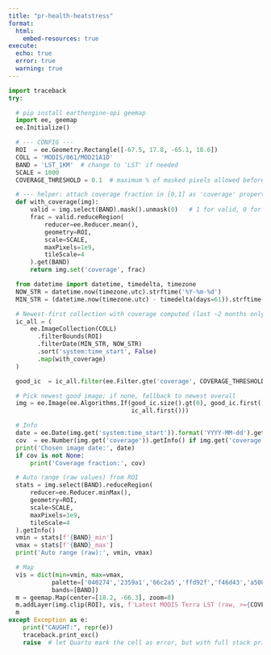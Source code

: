 ```yaml
---
title: "pr-health-heatstress"
format:
  html:
    embed-resources: true
execute:
  echo: true
  error: true
  warning: true
---
```



```python
import traceback
try:

  # pip install earthengine-api geemap
  import ee, geemap
  ee.Initialize()

  # --- CONFIG ---
  ROI  = ee.Geometry.Rectangle([-67.5, 17.8, -65.1, 18.6])
  COLL = 'MODIS/061/MOD21A1D'
  BAND = 'LST_1KM'  # change to 'LST' if needed
  SCALE = 1000
  COVERAGE_THRESHOLD = 0.1  # maximum % of masked pixels allowed before trying older image

  # --- helper: attach coverage fraction in [0,1] as 'coverage' property ---
  def with_coverage(img):
      valid = img.select(BAND).mask().unmask(0)   # 1 for valid, 0 for masked
      frac = valid.reduceRegion(
          reducer=ee.Reducer.mean(),
          geometry=ROI,
          scale=SCALE,
          maxPixels=1e9,
          tileScale=4
      ).get(BAND)
      return img.set('coverage', frac)

  from datetime import datetime, timedelta, timezone
  NOW_STR = datetime.now(timezone.utc).strftime('%Y-%m-%d')
  MIN_STR = (datetime.now(timezone.utc) - timedelta(days=61)).strftime('%Y-%m-%d')  # ~2 months

  # Newest-first collection with coverage computed (last ~2 months only)
  ic_all = (
      ee.ImageCollection(COLL)
        .filterBounds(ROI)
        .filterDate(MIN_STR, NOW_STR)
        .sort('system:time_start', False)
        .map(with_coverage)
  )

  good_ic  = ic_all.filter(ee.Filter.gte('coverage', COVERAGE_THRESHOLD))

  # Pick newest good image; if none, fallback to newest overall
  img = ee.Image(ee.Algorithms.If(good_ic.size().gt(0), good_ic.first(),
                                  ic_all.first()))

  # Info
  date = ee.Date(img.get('system:time_start')).format('YYYY-MM-dd').getInfo()
  cov  = ee.Number(img.get('coverage')).getInfo() if img.get('coverage') else None
  print('Chosen image date:', date)
  if cov is not None:
      print('Coverage fraction:', cov)

  # Auto range (raw values) from ROI
  stats = img.select(BAND).reduceRegion(
      reducer=ee.Reducer.minMax(),
      geometry=ROI,
      scale=SCALE,
      maxPixels=1e9,
      tileScale=4
  ).getInfo()
  vmin = stats[f'{BAND}_min']
  vmax = stats[f'{BAND}_max']
  print('Auto range (raw):', vmin, vmax)

  # Map
  vis = dict(min=vmin, max=vmax,
            palette=['040274','2359a1','66c2a5','ffd92f','f46d43','a50026'],
            bands=[BAND])
  m = geemap.Map(center=[18.2, -66.3], zoom=8)
  m.addLayer(img.clip(ROI), vis, f'Latest MODIS Terra LST (raw, >={COVERAGE_THRESHOLD*100}% coverage)')
  m
except Exception as e:
    print("CAUGHT:", repr(e))
    traceback.print_exc()
    raise  # let Quarto mark the cell as error, but with full stack printed

```

